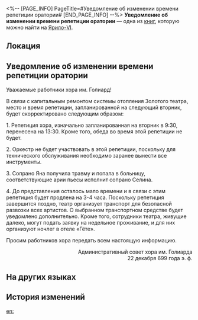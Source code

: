 <%-- [PAGE_INFO]
PageTitle=#Уведомление об изменении времени репетиции оратории#
[END_PAGE_INFO] --%>
{{Дополнить}}
{{Книга Инфобокс
|id           = 032
|Название     = 
|Изображение  = Предмет Записи.png
|Мир          = Ярило-VI
|Томов        = 1
|Автор        = <!--нужно добавить-->
|Описание     = Уведомление об изменении времени репетиции для всех участников.
|Том1         = {{tx}}
|Источник1    = {{tx|Отсутствует источник}}
|Персонажи    = 
|Фракции      = 
}}
'''Уведомление об изменении времени репетиции оратории''' — одна из [[Книги|книг]], которую можно найти на [[Ярило-VI]].

==Локация==
{{Отметка карты|<!--название карты-->|<!--id отметки-->}}

==Уведомление об изменении времени репетиции оратории==
{{Размер|+2|<div align="center">Уведомление об изменении времени репетиции оратории</div>}}

Уважаемые работники хора им. Голиард!

В связи с капитальным ремонтом системы отопления Золотого театра, место и время репетиции, запланированной на следующий вторник, будет скорректировано следующим образом:

1. Репетиция хора, изначально запланированная на вторник в 9:30, перенесена на 13:30. Кроме того, обеда во время этой репетиции не будет.

2. Оркестр не будет участвовать в этой репетиции, поскольку для технического обслуживания необходимо заранее вынести все инструменты.

3. Сопрано Яна получила травму и попала в больницу, соответствующие арии пьесы исполнит сопрано Селина.

4. До представления осталось мало времени и в связи с этим репетиция будет продлена на 3-4 часа. Поскольку репетиция завершится поздно, театр организует транспорт для безопасной развозки всех артистов. О выбранном транспортном средстве будет уведомлено дополнительно. Кроме того, сотрудники театра, живущие далеко, могут подать заявку на недельное проживание, и для них организуют ночлег в отеле «Гёте».

Просим работников хора передать всем настоящую информацию.

<div align="right">Административный совет хора им. Голиарда<br />
22 декабря 699 года э. ф.</div>

==На других языках==
{{На других языках
|en   = Time Change Notice For Oratorio Rehearsal
|zhs  = 关于清唱剧排练时间变更通知
|zht  = 關於清唱劇排練時間變更通知
|ja   = オラトリオのリハーサル時間の変更に関する通知
|ko   = 오라토리오 연습 시간 변경 안내
|es   = Aviso de cambio de hora del ensayo del oratorio
|fr   = Avis de changement d'horaire de répétition pour l'oratorio
|ru   = Уведомление об изменении времени репетиции оратории
|th   = ประกาศเกี่ยวกับการเปลี่ยนแปลงเวลาซ้อมของละคร Oratorio
|vi   = Thông Báo Thay Đổi Thời Gian Tập Oratorio
|de   = Ankündigung der Zeitplanänderung für die Probe des Oratoriums
|id   = Pemberitahuan tentang Perubahan Jadwal Latihan Oratorio
|pt   = Aviso de Mudança de Horário do Ensaio do Oratório
}}

==История изменений==
{{История изменений|3.5}}

[[en:]]